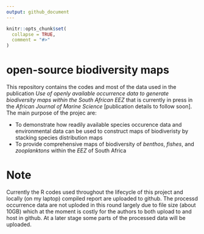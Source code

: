 ```yaml
---
output: github_document
---
```


<!-- README.md is generated from README.Rmd. Please edit that file -->

```r
knitr::opts_chunk$set(
  collapse = TRUE,
  comment = "#>"
)
```

# open-source biodiversity maps

<!-- badges: start -->
<!-- badges: end -->

This repository contains the codes and most of the data used in the publication _Use of openly available occurrence data to generate biodiversity maps within the South African EEZ_ that is currently in press in the _African Journal of Marine Science_ [publication details to follow soon]. The main purpose of the projec are: 

 - To demonstrate how readily available species occurence data and environmental data can be used to construct maps of biodiveristy by stacking species distribution maps
 - To provide comprehensive maps of biodiversity of _benthos_, _fishes_, and _zooplanktons_ within the _EEZ_ of South Africa 

# Note

Currently the R codes used throughout the lifecycle of this project and locally (on my laptop) compiled report are uploaded to github. The processd occurrence data are not uploded in this round largely due to file size (about 10GB) which at the moment is costly for the authors to both upload to and host in github. At a later stage some parts of the processed data will be uploaded.
